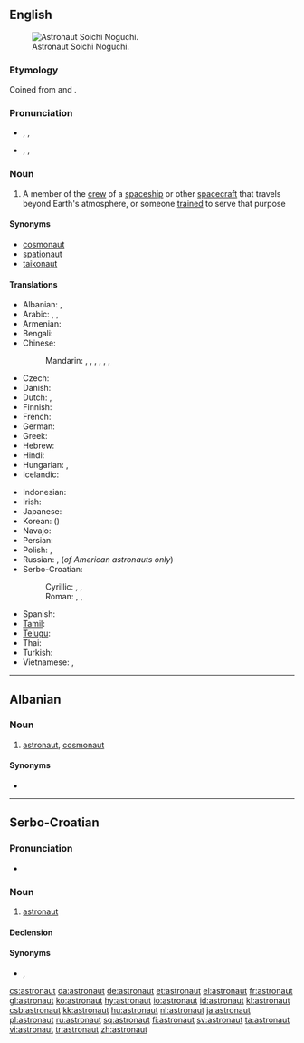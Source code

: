 {{also|Astronaut}}
==English==
{{wikipedia}}
[[Image:Soichi 20Noguchi em 20alta.jpg|thumb|right|Astronaut Soichi Noguchi.]]

===Etymology===
Coined from {{etyl|grc}} {{term|ἄστρον|sc=polytonic|tr=ástron||star|lang=grc}} and {{term|ναύτης|sc=polytonic|tr=naútēs||sailor|lang=grc}}.

===Pronunciation===
* {{a|Canada}} {{enPR|ăs'trənôt"}}, {{IPA|/ˈæstrəˌnɑt/}}, {{SAMPA|/"{str@%nAt/}}
*: {{audio|en-ca-astronaut.ogg|Audio (CA)}}
* {{a|UK}}  {{enPR|ăs'trənôt"}}, {{IPA|/ˈæs.tɹəˌnɔː(ɹ)t/}}, {{SAMPA|/"{s.tr@%nO:(r)t/}}

===Noun===
{{en-noun}}

# A member of the [[crew]] of a [[spaceship]] or other [[spacecraft]] that travels beyond Earth's atmosphere, or someone [[trained]] to serve that purpose

====Synonyms====
* [[cosmonaut]]
* [[spationaut]]
* [[taikonaut]]

====Translations====
{{trans-top|member of the crew of a spaceship or other spacecraft, or someone trained for that purpose}}
* Albanian: {{t+|sq|astronaut|xs=Albanian}}, {{t-|sq|kosmonaut|xs=Albanian}}
* Arabic: {{t|ar|رجل فضاء|m|tr=rájul faDaaʼ|sc=Arab}},  {{t|ar|رائد فضاء|m|tr=raaʼib faDaaʼ|sc=Arab}},  {{t|ar|ملاح فضائي|m|tr=mallaaH faDaaʼiy|sc=Arab}}
* Armenian: {{t-|hy|աստղագնաց|tr=astġagnac'}}
* Bengali: {{t|bn|নভোচারী|sc=Beng}}
* Chinese:
*: Mandarin: {{t|zh|太空人|tr=tàikōngrén|sc=Hani}},  {{t|zh|宇航員|sc=Hani}},  {{t|zh|宇航员|tr=yǔhángyuán|sc=Hani}},  {{t|zh|航天員|sc=Hani}},  {{t|zh|航天员|tr=hángtiānyuán|sc=Hani}},  {{t|zh|宇宙飛行員|sc=Hani}},  {{t|zh|宇宙飞行员|tr=yǔzhòu fēixíngyuán|sc=Hani}}
* Czech: {{t+|cs|kosmonaut|m}}
* Danish: {{t+|da|astronaut}}
* Dutch: {{t+|nl|ruimtevaarder|m}}, {{t+|nl|astronaut|m}}
* Finnish: {{t+|fi|astronautti}}
* French: {{t+|fr|astronaute|m}}
* German: {{t+|de|Astronaut|m}}
* Greek: {{t|el|αστροναύτης|m|tr=astronáftis}}
* Hebrew: {{t|he|טייס חלל|sc=Hebr}}
* Hindi: {{t|hi|अंतरिक्ष यात्री|sc=Deva}}
* Hungarian: {{t+|hu|űrhajós}}, {{t|hu|asztronauta}}
* Icelandic: {{t|is|geimfari|m}}
{{trans-mid}}
* Indonesian: {{t+|id|astronot|xs=Indonesian}}
* Irish: {{t|ga|spásaire|m}}
* Japanese: {{t|ja|宇宙飛行士|tr=うちゅうひこうし, uchū-hikōshi}}
* Korean: {{t|ko|우주비행사|tr=uju-bihaengsa}} ({{t|ko|宇宙飛行士}})
* Navajo: {{tø|nv|wótáahgoo ałnaaʼáłtʼahiʼ‎‎}}
* Persian: {{t|fa|فضانورد|sc=fa-Arab}}
* Polish: {{t|pl|astronauta|m}}, {{t|pl|astronautka|f}}
* Russian: {{t+|ru|космонавт|m|tr=kosmonávt|sc=Cyrl}}, {{t+|ru|астронавт|m|tr=astronávt|sc=Cyrl}} (''of American astronauts only'')
* Serbo-Croatian:
*: Cyrillic: {{t|sh|астронаут|m|alt=астрона̀ут|sc=Cyrl}}, {{t|sh|козмонаут|m|alt=козмона̀ут|sc=Cyrl}}, {{t|sh|космонаут|m|alt=космона̀ут|sc=Cyrl}}
*: Roman: {{t|sh|astronaut|m|alt=astronàut}}, {{t|sh|kozmonaut|m|alt=kozmonàut}}, {{t|sh|kosmonaut|m|alt=kosmonàut}}
* Spanish: {{t-|es|astronauta|m|f}}
* [[Tamil]]: {{t|ta|விண்ணோடி|sc=Taml}}
* [[Telugu]]: {{t|te|వ్యోమగామి|tr=wyoomagaami|sc=Telu}}
* Thai: {{t|th|นักบินอวกาศ|tr=nákbinawakaad|sc=Thai}}
* Turkish: {{t+|tr|astronot}}
* Vietnamese: {{t|vi|nhà du hành vũ trụ}},  {{t|vi|phi hành gia}}
{{trans-bottom}}

----

==Albanian==

===Noun===
{{infl|sq|noun}}

# [[#English|astronaut]], [[cosmonaut]]

====Synonyms====
* {{l|sq|kosmonaut}}

----

==Serbo-Croatian==

===Pronunciation===
* {{IPA|/astronǎut/|lang=sh}}

===Noun===
{{sh-noun|g=m|head=astronàut|r|астронаут|астрона̀ут}}

# [[#English|astronaut]]

====Declension====
{{sh-decl-noun
|astronaut|astronauti
|astronauta|astronauta
|astronautu|astronautima
|astronauta|astronaute
|astronaute|astronauti
|astronautu|astronautima
|astronautom|astronautima
}}

====Synonyms====
* {{i-c|astronaut}} {{l|sh|kozmonaut|kozmonàut}}, {{l|sh|kosmonaut|kosmonàut}}

[[cs:astronaut]]
[[da:astronaut]]
[[de:astronaut]]
[[et:astronaut]]
[[el:astronaut]]
[[fr:astronaut]]
[[gl:astronaut]]
[[ko:astronaut]]
[[hy:astronaut]]
[[io:astronaut]]
[[id:astronaut]]
[[kl:astronaut]]
[[csb:astronaut]]
[[kk:astronaut]]
[[hu:astronaut]]
[[nl:astronaut]]
[[ja:astronaut]]
[[pl:astronaut]]
[[ru:astronaut]]
[[sq:astronaut]]
[[fi:astronaut]]
[[sv:astronaut]]
[[ta:astronaut]]
[[vi:astronaut]]
[[tr:astronaut]]
[[zh:astronaut]]